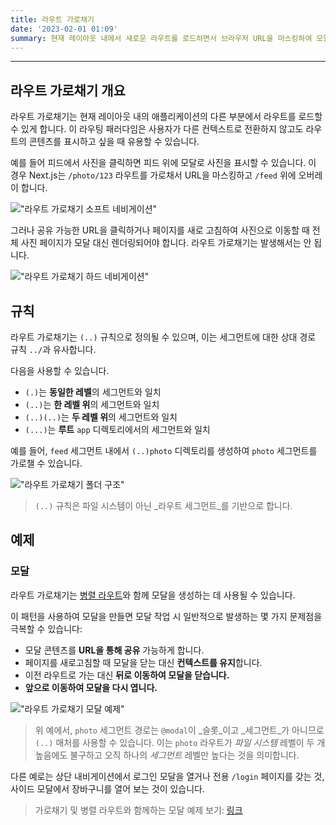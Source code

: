 ```yaml
---
title: 라우트 가로채기
date: '2023-02-01 01:09'
summary: 현재 레이아웃 내에서 새로운 라우트를 로드하면서 브라우저 URL을 마스킹하여 모달과 같은 고급 라우팅 패턴에 유용하게 사용하세요.
---
```

<TOCInline toc={props.toc} asDisclosure />

---

## 라우트 가로채기 개요

라우트 가로채기는 현재 레이아웃 내의 애플리케이션의 다른 부분에서 라우트를 로드할 수 있게 합니다. 이 라우팅 패러다임은 사용자가 다른 컨텍스트로 전환하지 않고도 라우트의 콘텐츠를 표시하고 싶을 때 유용할 수 있습니다.

예를 들어 피드에서 사진을 클릭하면 피드 위에 모달로 사진을 표시할 수 있습니다. 이 경우 Next.js는 `/photo/123` 라우트를 가로채서 URL을 마스킹하고 `/feed` 위에 오버레이 합니다.

!["라우트 가로채기 소프트 네비게이션"](https://nextjs.org/_next/image?url=%2Fdocs%2Flight%2Fintercepting-routes-soft-navigate.png&w=1920&q=75&dpl=dpl_AheoaH6KggwueRBPuJE2i4F6XpcR)

그러나 공유 가능한 URL을 클릭하거나 페이지를 새로 고침하여 사진으로 이동할 때 전체 사진 페이지가 모달 대신 렌더링되어야 합니다. 라우트 가로채기는 발생해서는 안 됩니다.

!["라우트 가로채기 하드 네비게이션"](https://nextjs.org/_next/image?url=%2Fdocs%2Flight%2Fintercepting-routes-hard-navigate.png&w=1920&q=75&dpl=dpl_AheoaH6KggwueRBPuJE2i4F6XpcR)

## 규칙

라우트 가로채기는 `(..)` 규칙으로 정의될 수 있으며, 이는 세그먼트에 대한 상대 경로 규칙 `../`과 유사합니다.

다음을 사용할 수 있습니다.

- `(.)`는 **동일한 레벨**의 세그먼트와 일치
- `(..)`는 **한 레벨 위**의 세그먼트와 일치
- `(..)(..)`는 **두 레벨 위**의 세그먼트와 일치
- `(...)`는 **루트** `app` 디렉토리에서의 세그먼트와 일치

예를 들어, `feed` 세그먼트 내에서 `(..)photo` 디렉토리를 생성하여 `photo` 세그먼트를 가로챌 수 있습니다.

!["라우트 가로채기 폴더 구조"](https://nextjs.org/_next/image?url=%2Fdocs%2Flight%2Fintercepted-routes-files.png&w=1920&q=75&dpl=dpl_AheoaH6KggwueRBPuJE2i4F6XpcR)

> `(..)` 규칙은 파일 시스템이 아닌 _라우트 세그먼트_를 기반으로 합니다.

## 예제

### 모달

라우트 가로채기는 [병렬 라우트](/docs/nextjs/routing/parallel-routes)와 함께 모달을 생성하는 데 사용될 수 있습니다.

이 패턴을 사용하여 모달을 만들면 모달 작업 시 일반적으로 발생하는 몇 가지 문제점을 극복할 수 있습니다:

- 모달 콘텐츠를 **URL을 통해 공유** 가능하게 합니다.
- 페이지를 새로고침할 때 모달을 닫는 대신 **컨텍스트를 유지**합니다.
- 이전 라우트로 가는 대신 **뒤로 이동하여 모달을 닫습니다.**
- **앞으로 이동하여 모달을 다시 엽니다.**

!["라우트 가로채기 모달 예제"](https://nextjs.org/_next/image?url=%2Fdocs%2Flight%2Fintercepted-routes-modal-example.png&w=1920&q=75&dpl=dpl_AheoaH6KggwueRBPuJE2i4F6XpcR)

> 위 예에서, `photo` 세그먼트 경로는 `@modal`이 _슬롯_이고 _세그먼트_가 아니므로 `(..)` 매처를 사용할 수 있습니다. 이는 `photo` 라우트가 _파일 시스템_ 레벨이 두 개 높음에도 불구하고 오직 하나의 _세그먼트_ 레벨만 높다는 것을 의미합니다.

다른 예로는 상단 내비게이션에서 로그인 모달을 열거나 전용 `/login` 페이지를 갖는 것, 사이드 모달에서 장바구니를 열어 보는 것이 있습니다.

> 가로채기 및 병렬 라우트와 함께하는 모달 예제 보기: [링크](https://github.com/vercel-labs/nextgram)
